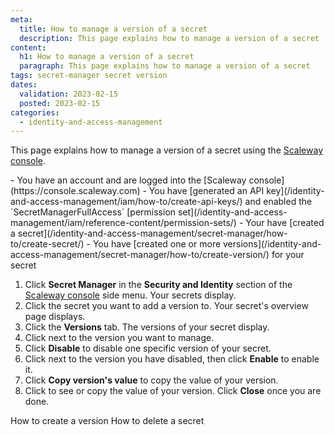 ```yaml
---
meta:
  title: How to manage a version of a secret
  description: This page explains how to manage a version of a secret
content:
  h1: How to manage a version of a secret
  paragraph: This page explains how to manage a version of a secret
tags: secret-manager secret version
dates:
  validation: 2023-02-15
  posted: 2023-02-15
categories:
  - identity-and-access-management
---
```


This page explains how to manage a version of a secret using the [Scaleway console](https://console.scaleway.com).

<Macro id="iam-requirements" />

<Message type="requirement">
  - You have an account and are logged into the [Scaleway console](https://console.scaleway.com)
  - You have [generated an API key](/identity-and-access-management/iam/how-to/create-api-keys/) and enabled the `SecretManagerFullAccess` [permission set](/identity-and-access-management/iam/reference-content/permission-sets/)
  - Your have [created a secret](/identity-and-access-management/secret-manager/how-to/create-secret/)
  - You have [created one or more versions](/identity-and-access-management/secret-manager/how-to/create-version/) for your secret
</Message>

1. Click **Secret Manager** in the **Security and Identity** section of the [Scaleway console](https://console.scaleway.com/) side menu. Your secrets display.
2. Click the secret you want to add a version to. Your secret's overview page displays.
3. Click the **Versions** tab. The versions of your secret display.
4. Click <Icon name="more" /> next to the version you want to manage.
5. Click **Disable** to disable one specific version of your secret.
6. Click <Icon name="more" /> next to the version you have disabled, then click **Enable** to enable it.
7. Click **Copy version's value** to copy the value of your version.
8. Click <Icon name="seeMore" /> to see or copy the value of your version. Click **Close** once you are done.

<Navigation title="See Also">
  <PreviousButton to="/identity-and-access-management/secret-manager/how-to/create-version/">How to create a version</PreviousButton>
  <NextButton to="/identity-and-access-management/secret-manager/how-to/delete-secret/">How to delete a secret</NextButton>
</Navigation>